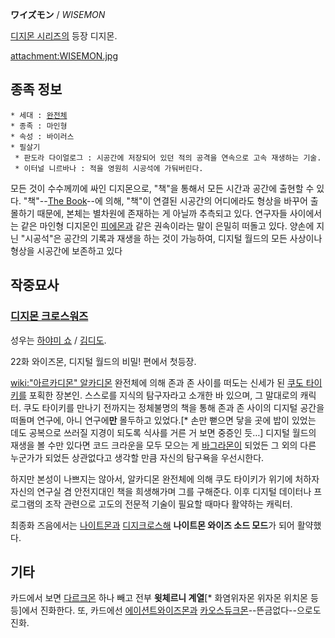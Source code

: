 '''ワイズモン''' / ''WISEMON''

[[디지몬 시리즈]]의 등장 디지몬.

attachment:WISEMON.jpg

== 종족 정보 ==
 * 세대 : [[완전체]]
 * 종족 : 마인형
 * 속성 : 바이러스
 * 필살기
  * 판도라 다이얼로그 : 시공간에 저장되어 있던 적의 공격을 연속으로 고속 재생하는 기술.
  * 이터널 니르바나 : 적을 영원히 시공석에 가둬버린다.

모든 것이 수수께끼에 싸인 디지몬으로, "책"을 통해서 모든 시간과 공간에 출현할 수 있다. "책"--[[The Book]]--에 의해, "책"이 연결된 시공간의 어디에라도 형상을 바꾸어 출몰하기 때문에, 본체는 별차원에 존재하는 게 아닐까 추측되고 있다. 연구자들 사이에서는 같은 마인형 디지몬인 [[피에몬]]과 같은 권속이라는 말이 은밀히 떠돌고 있다. 양손에 지닌 "시공석"은 공간의 기록과 재생을 하는 것이 가능하여, 디지털 월드의 모든 사상이나 형상을 시공간에 보존하고 있다

== 작중묘사 ==
=== [[디지몬 크로스워즈]] ===
성우는 [[하야미 쇼]] / [[김디도]].

22화 와이즈몬, 디지털 월드의 비밀! 편에서 첫등장.

[[wiki:"아르카디몬" 알카디몬]] 완전체에 의해 존과 존 사이를 떠도는 신세가 된 [[쿠도 타이키]]를 포획한 장본인. 스스로를 지식의 탐구자라고 소개한 바 있으며, 그 말대로의 캐릭터. 쿠도 타이키를 만나기 전까지는 정체불명의 책을 통해 존과 존 사이의 디지털 공간을 떠돌며 연구에, 아니 연구에'''만''' 몰두하고 있었다.[* 손만 뻗으면 닿을 곳에 밥이 있었는 데도 공복으로 쓰러질 지경이 되도록 식사를 거른 거 보면 중증인 듯…] 디지털 월드의 재생을 볼 수만 있다면 코드 크라운을 모두 모으는 게 [[바그라몬]]이 되었든 그 외의 다른 누군가가 되었든 상관없다고 생각할 만큼 자신의 탐구욕을 우선시한다.

하지만 본성이 나쁘지는 않아서, 알카디몬 완전체에 의해 쿠도 타이키가 위기에 처하자 자신의 연구실 겸 안전지대인 책을 희생해가며 그를 구해준다. 이후 디지털 데이터나 프로그램의 조작 관련으로 고도의 전문적 기술이 필요할 때마다 활약하는 캐릭터.

최종화 즈음에서는 [[나이트몬]]과 [[디지크로스]]해 '''나이트몬 와이즈 소드 모드'''가 되어 활약했다.

== 기타 ==
카드에서 보면 [[다르크몬]] 하나 빼고 전부 '''윗체르니 계열'''[* 화염위자몬 위자몬 위치몬 등등]에서 진화한다. 또, 카드에선 [[에이션트와이즈몬]]과 [[카오스듀크몬]]--뜬금없다--으로도 진화.
